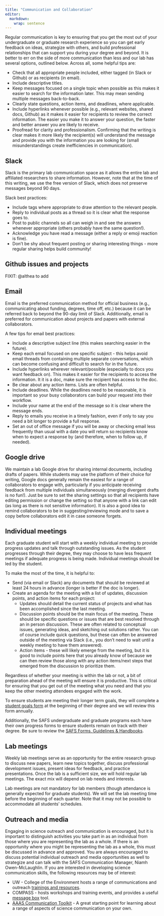 ```yaml
---
title: "Communication and Collaboration"
editor: 
  markdown: 
    wrap: sentence
---
```


Regular communication is key to ensuring that you get the most out of your undergraduate or graduate research experience so you can get early feedback on ideas, strategize with others, and build professional relationships that can support you during your degree and beyond. It is better to err on the side of more communication than less and our lab has several options, outlined below. Across all, some helpful tips are: 

- Check that all appropriate people included, either tagged (in Slack or Github) or as recipients (in email). 
- Include descriptive titles. 
- Keep messages focused on a single topic when possible as this makes it easier to search for the information later. This may mean sending multiple messages back-to-back.
- Clearly state questions, action items, and deadlines, where applicable. 
- Include hyperlinks whenever possible (e.g., relevant websites, shared docs, Github) as it makes it easier for recipients to review the correct information. The easier you make it to answer your question, the faster and better answer you are likely to receive. 
- Proofread for clarity and professionalism. Confirming that the writing is clear makes it more likely the recipient(s) will understand the message and provide you with the information you are looking for (small misunderstandings create inefficiencies in communication). 

## Slack

Slack is the primary lab communication space as it allows the entire lab and affiliated researchers to share information.
However, note that at the time of this writing, we use the free version of Slack, which does not preserve messages beyond 90 days.

Slack best practices:

-   Include tags where appropriate to draw attention to the relevant people.
-   Reply to individual posts as a thread so it is clear what the response goes to.
-   Post to public channels so all can weigh in and see the answers whenever appropriate (others probably have the same question!).
-   Acknowledge you have read a message (either a reply or emoji reaction is fine).
-   Don't be shy about frequent posting or sharing interesting things - more regular sharing helps build community!

## Github issues and projects

FIXIT: @althea to add

## Email

Email is the preferred communication method for official business (e.g., communicating about funding, degrees, time off, etc.) because it can be referred back to beyond the 90-day limit of Slack.
Additionally, email is preferred for communication about projects and papers with external collaborators.

A few tips for email best practices:

-   Include a descriptive subject line (this makes searching easier in the future).
-   Keep each email focused on one specific subject - this helps avoid email threads from containing multiple separate conversations, which can become confusing and difficult to search for in the future.
-   Include hyperlinks wherever relevant/possible (especially to docs you want feedback on). This makes it easier for the recipients to access the information. It it is a doc, make sure the recipient has access to the doc. 
-   Be clear about any action items. Lists are often helpful.
-   Include deadlines. While the deadlines need to be reasonable, it is important so your busy collaborators can build your request into their workflow.
-   Include your name at the end of the message so it is clear where the message ends.
-   Reply to emails you receive in a timely fashion, even if only to say you need a bit longer to provide a full response.
-   Set an out of office message if you will be away or checking email less frequently than usual with a date you will return so recipients know when to expect a response by (and therefore, when to follow up, if needed).

## Google drive

We maintain a lab Google drive for sharing internal documents, including drafts of papers.
While students may use the platform of their choice for writing, Google docs generally remain the easiest for a range of collaborators to engage with, particularly if you anticipate receiving feedback from multiple individuals simultaneously (merging divergent drafts is no fun!). Just be sure to set the sharing settings so that all recipients have editing permission or change the setting so that anyone with a link can edit (as long as there is not sensitive information). It is also a good idea to remind collaborators to be in suggesting/reviewing mode and to save a copy before collaborators edit it in case someone forgets. 

## Individual meetings

Each graduate student will start with a weekly individual meeting to provide progress updates and talk through outstanding issues. As the student progresses through their degree, they may choose to have less frequent meetings if adequate progress is being made. Individual meetings should be led by the student.

To make the most of the time, it is helpful to:

-   Send (via email or Slack) any documents that should be reviewed at least 24 hours in advance (longer is better if the doc is longer).
-   Create an agenda for the meeting with a list of updates, discussion points, and action items for each project:
    -   Updates should detail the current status of projects and what has been accomplished since the last meeting.
    -   Discussion points should be the main focus of the meeting. These should be specific questions or issues that are best resolved through an in person discussion. These are often related to conceptual issues, generating ideas, and sketching out solutions rather. You can of course include quick questions, but these can often be answered outside of the meeting via Slack (i.e., you don't need to wait until a weekly meeting to have them answered).
    -   Action items - these will likely emerge from the meeting, but it is good to include points here that you already know of because we can then review those along with any action items/next steps that emerged from the discussion to prioritize them.

Regardless of whether your meeting is within the lab or not, a bit of preparation ahead of the meeting will ensure it is productive.
This is critical for ensuring that you get out of the meeting what you need and that you keep the other meeting attendees engaged with the work.

To ensure students are meeting their longer term goals, they will complete a [student goals form](https://docs.google.com/document/d/1iZscyqK0AOgjv0EJqgNZcyPklwO3AZNS/edit?usp=sharing&ouid=116712419662226237923&rtpof=true&sd=true) at the beginning of their degree and we will review this form annually.

Additionally, the SAFS undergraduate and graduate programs each have their own progress forms to ensure students remain on track with their degree.
Be sure to review the [SAFS Forms, Guidelines & Handbooks](https://fish.uw.edu/students/advising/forms-guidelines-handbooks/).

## Lab meetings

Weekly lab meetings serve as an opportunity for the entire research group to discuss new papers, learn new topics together, discuss professional development issues, present ideas for feedback, and practice presentations. Once the lab is a sufficient size, we will hold regular lab meetings. The exact mix will depend on lab needs and interests.

Lab meetings are not mandatory for lab members (though attendance is generally expected for graduate students). We will set the lab meeting time before the beginning of each quarter. Note that it may not be possible to accommodate all students' schedules. 

## Outreach and media

Engaging in science outreach and communication is encouraged, but it is important to distinguish activities you take part in as an individual from those where you are representing the lab as a whole. If there is an opportunity where you might be representing the lab as a whole, this must be discussed in advance and approved. You are always encouraged to discuss potential individual outreach and media opportunities as well to strategize and can talk with the SAFS Communication Manager, Niamh Owen-McLaughlin. 
If you are interested in developing science communication skills, the following resources may be of interest: 

- UW - College of the Environment hosts a range of communications and outreach [trainings and resources](https://environment.uw.edu/research/science-communication-outreach/training-coaching-courses/). 
- COMPASS - hosts workshops and training events, and provides a useful [message box](https://www.compassscicomm.org/leadership-development/the-message-box/) tool. 
- [AAAS Communication Toolkit](https://www.aaas.org/resources/communication-toolkit) - A great starting point for learning about a range of aspects of science communication on your own. 

